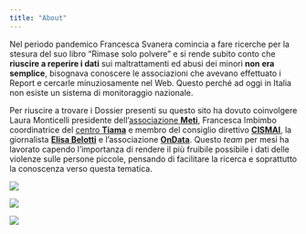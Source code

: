 ```yaml
---
title: "About"
---
```


Nel periodo pandemico Francesca Svanera comincia a fare ricerche per la stesura del suo libro “Rimase solo polvere” e si rende subito conto che **riuscire a reperire i dati** sui maltrattamenti ed abusi dei minori **non era semplice**, bisognava conoscere le associazioni che avevano effettuato i Report e cercarle minuziosamente nel Web.
Questo perché ad oggi in Italia non esiste un sistema di monitoraggio nazionale.

Per riuscire a trovare i Dossier presenti su questo sito ha dovuto coinvolgere Laura Monticelli presidente dell’[associazione **Meti**](https://www.assometi.org), Francesca Imbimbo coordinatrice del [centro **Tiama**](https://www.centrotiama.it/) e membro del consiglio direttivo [**CISMAI**](https://cismai.it/), la giornalista [**Elisa Belotti**](https://www.instagram.com/_elisabelotti/) e l'associazione [**OnData**](https://www.ondata.it/). Questo *team* per mesi ha lavorato capendo l’importanza di rendere il più fruibile possibile i dati delle violenze sulle persone piccole, pensando di  facilitare la ricerca e soprattutto la conoscenza verso questa tematica.


::: {.grid}

::: {.g-col-6 .g-col-md-4}
[![](immagini/loghi/meti.jpg)](https://www.assometi.org)
:::

::: {.g-col-6 .g-col-md-4}
[![](immagini/loghi/ti_ama.png)](https://www.centrotiama.it/)
:::

::: {.g-col-6 .g-col-md-4}
[![](immagini/loghi/onData.png)](https://ondata.it/)
:::

:::
